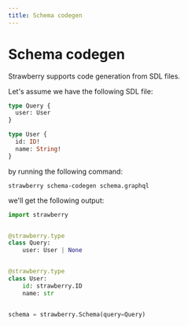 ```yaml
---
title: Schema codegen
---
```


# Schema codegen

Strawberry supports code generation from SDL files.

Let's assume we have the following SDL file:

```graphql
type Query {
  user: User
}

type User {
  id: ID!
  name: String!
}
```

by running the following command:

```shell
strawberry schema-codegen schema.graphql
```

we'll get the following output:

```python
import strawberry


@strawberry.type
class Query:
    user: User | None


@strawberry.type
class User:
    id: strawberry.ID
    name: str


schema = strawberry.Schema(query=Query)
```